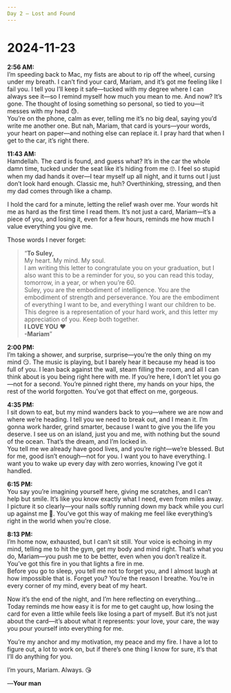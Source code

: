 ```yaml
---
Day 2 – Lost and Found
---
```


# 2024-11-23

**2:56 AM:**  
I’m speeding back to Mac, my fists are about to rip off the wheel, cursing under my breath. I can’t find your card, Mariam, and it’s got me feeling like I fail you. I tell you I’ll keep it safe—tucked with my degree where I can always see it—so I remind myself how much you mean to me. And now? It’s gone. The thought of losing something so personal, so tied to you—it messes with my head 😓.  
You’re on the phone, calm as ever, telling me it’s no big deal, saying you’d write me another one. But nah, Mariam, that card is yours—your words, your heart on paper—and nothing else can replace it. I pray hard that when I get to the car, it’s right there.

**11:43 AM:**  
Hamdellah. The card is found, and guess what? It’s in the car the whole damn time, tucked under the seat like it’s hiding from me 🙄. I feel so stupid when my dad hands it over—I tear myself up all night, and it turns out I just don’t look hard enough. Classic me, huh? Overthinking, stressing, and then my dad comes through like a champ.

I hold the card for a minute, letting the relief wash over me. Your words hit me as hard as the first time I read them. It’s not just a card, Mariam—it’s a piece of you, and losing it, even for a few hours, reminds me how much I value everything you give me.

Those words I never forget:

> “**To Suley,**  
> My heart. My mind. My soul.  
> I am writing this letter to congratulate you on your graduation, but I also want this to be a reminder for you, so you can read this today, tomorrow, in a year, or when you’re 60.  
> Suley, you are the embodiment of intelligence. You are the embodiment of strength and perseverance. You are the embodiment of everything I want to be, and everything I want our children to be. This degree is a representation of your hard work, and this letter my appreciation of you. Keep both together.  
> **I LOVE YOU** ❤️  
> **-Mariam**”

**2:00 PM:**  
I’m taking a shower, and surprise, surprise—you’re the only thing on my mind 😏. The music is playing, but I barely hear it because my head is too full of you. I lean back against the wall, steam filling the room, and all I can think about is you being right here with me. If you’re here, I don’t let you go—not for a second. You’re pinned right there, my hands on your hips, the rest of the world forgotten. You’ve got that effect on me, gorgeous.

**4:35 PM:**  
I sit down to eat, but my mind wanders back to you—where we are now and where we’re heading. I tell you we need to break out, and I mean it. I’m gonna work harder, grind smarter, because I want to give you the life you deserve. I see us on an island, just you and me, with nothing but the sound of the ocean. That’s the dream, and I’m locked in.  
You tell me we already have good lives, and you’re right—we’re blessed. But for me, good isn’t enough—not for you. I want you to have everything. I want you to wake up every day with zero worries, knowing I’ve got it handled.

**6:15 PM:**  
You say you’re imagining yourself here, giving me scratches, and I can’t help but smile. It’s like you know exactly what I need, even from miles away. I picture it so clearly—your nails softly running down my back while you curl up against me 🫠. You’ve got this way of making me feel like everything’s right in the world when you’re close.

**8:13 PM:**  
I’m home now, exhausted, but I can’t sit still. Your voice is echoing in my mind, telling me to hit the gym, get my body and mind right. That’s what you do, Mariam—you push me to be better, even when you don’t realize it. You’ve got this fire in you that lights a fire in me.  
Before you go to sleep, you tell me not to forget you, and I almost laugh at how impossible that is. Forget you? You’re the reason I breathe. You’re in every corner of my mind, every beat of my heart.

Now it’s the end of the night, and I’m here reflecting on everything…  
Today reminds me how easy it is for me to get caught up, how losing the card for even a little while feels like losing a part of myself. But it’s not just about the card—it’s about what it represents: your love, your care, the way you pour yourself into everything for me.

You’re my anchor and my motivation, my peace and my fire. I have a lot to figure out, a lot to work on, but if there’s one thing I know for sure, it’s that I’ll do anything for you.

I’m yours, Mariam. Always. 😘

—**Your man**
